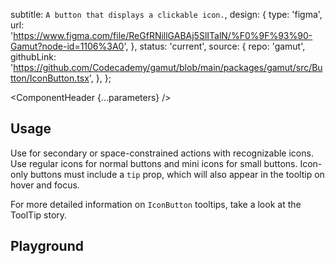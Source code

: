 


  subtitle: `A button that displays a clickable icon.`,
  design: {
    type: 'figma',
    url: 'https://www.figma.com/file/ReGfRNillGABAj5SlITalN/%F0%9F%93%90-Gamut?node-id=1106%3A0',
  },
  status: 'current',
  source: {
    repo: 'gamut',
    githubLink:
      'https://github.com/Codecademy/gamut/blob/main/packages/gamut/src/Button/IconButton.tsx',
  },
};

<Meta of={IconButtonStories} />

<ComponentHeader {...parameters} />

## Usage

Use for secondary or space-constrained actions with recognizable icons. Use regular icons for normal buttons and mini icons for small buttons. Icon-only buttons must include a `tip` prop, which will also appear in the tooltip on hover and focus.

For more detailed information on `IconButton` tooltips, take a look at the <LinkTo kind='Molecules/Tips/ToolTips'>ToolTip</LinkTo> story.

## Playground

<Canvas sourceState="shown" of={IconButtonStories.Default} />

<Controls />
